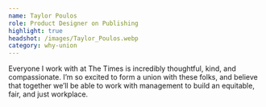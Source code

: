 ```yaml
---
name: Taylor Poulos
role: Product Designer on Publishing
highlight: true
headshot: /images/Taylor_Poulos.webp
category: why-union
---
```

Everyone I work with at The Times is incredibly thoughtful, kind, and compassionate. I’m so excited to form a union with these folks, and believe that together we’ll be able to work with management to build an equitable, fair, and just workplace.
